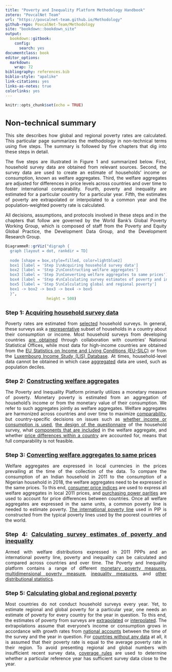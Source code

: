 ---
title: "Poverty and Inequality Platform Methodology Handbook"
zotero: "PovcalNet Team"
url: "https://povcalnet-team.github.io/Methodology"
github-repo: PovcalNet-Team/Methodology
site: "bookdown::bookdown_site"
output:
  bookdown::gitbook:
    config:
      search: yes
documentclass: book 
editor_options: 
  markdown: 
    wrap: 72
bibliography: references.bib
biblio-style: "apalike"
link-citations: yes
links-as-notes: true
colorlinks: yes
---

```{=html}
<style type="text/css">
h1 { /* Header 1 */
  font-size: 24px;
}
h2 { /* Header 2 */
    font-size: 18px;
}
h3 { /* Header 3 */
    font-size: 14px;
}
body {
text-align: justify}

</style>
```
```{r setup, include=FALSE}
knitr::opts_chunk$set(echo = TRUE) 
```

# Non-technical summary {.unnumbered}

This site describes how global and regional poverty rates are
calculated. This particular page summarizes the methodology in
non-technical terms using five steps. The summary is followed by five
chapters that dig into these steps in detail.

The five steps are illustrated in Figure 1 and summarized below. First,
household survey data are obtained from relevant sources. Second, the
survey data are used to create an estimate of households' income or
consumption, known as welfare aggregates. Third, the welfare aggregates
are adjusted for differences in price levels across countries and over
time to foster international comparability. Fourth, poverty and
inequality are estimated for a particular country for a particular year.
Fifth, the estimates of poverty are extrapolated or interpolated to a
common year and the population-weighted poverty rate is calculated.

All decisions, assumptions, and protocols involved in these steps and in
the chapters that follow are governed by the World Bank's Global Poverty
Working Group, which is composed of staff from the Poverty and Equity
Global Practice, the Development Data Group, and the Development
Research Group.

```{r, echo=FALSE}
DiagrammeR::grViz("digraph {
  graph [layout = dot, rankdir = TD]
  
  node [shape = box,style=filled, color=lightblue2]        
  box1 [label = 'Step 1\nAcquiring household survey data']
  box2 [label = 'Step 2\nConstructing welfare aggregates']
  box3 [label = 'Step 3\nConverting welfare aggregates to same prices']
  box4 [label = 'Step 4\nCalculating survey estimates of poverty and inequality']
  box5 [label = 'Step 5\nCalculating global and regional poverty']
  box1 -> box2 -> box3 -> box4 -> box5
  }", 
                  height = 500)
```

## Step 1: [Acquiring household survey data](#acquiring) {.unnumbered}

Poverty rates are estimated from [selected](#selection) household
surveys. In general, these surveys ask a
[representative](#representativeness) subset of households in a country
about their consumption or income. Most household surveys from
developing countries [are obtained](#selection) through collaboration
with countries' National Statistical Offices, while most data for
high-income countries are obtained from the [EU Statistics on Income and
Living Conditions
(EU-SILC)](https://ec.europa.eu/eurostat/web/microdata/european-union-statistics-on-income-and-living-conditions)
or from the [Luxembourg Income Study (LIS)
Database](https://www.lisdatacenter.org). At times, household-level data
cannot be obtained in which case [aggregated](#grouped) data are used,
such as population deciles.

## Step 2: [Constructing welfare aggregates](#welfareaggregate) {.unnumbered}

The Poverty and Inequality Platform primarily utilizes a monetary
measure of poverty. Monetary poverty is estimated from an aggregation of
household's income or from the monetary value of their consumption. We
refer to such aggregates jointly as welfare aggregates. Welfare
aggregates are harmonized across countries and over time to maximize
[comparability](#comparability), but country-specific decisions on
issues such as [whether income or consumption is
used](#incomeorconsumption), [the design of the
questionnaire](#questionnaire) of the household survey, what [components
that are included](#imputedrent) in the welfare aggregate, and whether
[price differences within a country](#spatialtemporal) are accounted
for, means that full comparability is not feasible.

## Step 3: [Converting welfare aggregates to same prices](#convert) {.unnumbered}

Welfare aggregates are expressed in local currencies in the prices
prevailing at the time of the collection of the data. To compare the
consumption of an Indian household in 2011 to the consumption of a
Nigerian household in 2018, the welfare aggregates need to be expressed
in the same prices. To this end, [consumer price indices](#CPIs) are
used to express all welfare aggregates in local 2011 prices, and
[purchasing power parities](#PPPs) are used to account for price
differences between countries. Once all welfare aggregates are expressed
in the same units, a common poverty line is needed to estimate poverty.
[The international poverty line](#IPL) used in PIP is constructed from
the typical poverty lines used by the poorest countries of the world.

## Step 4: [Calculating survey estimates of poverty and inequality](#surveyestimates) {.unnumbered}

Armed with welfare distributions expressed in 2011 PPPs and an
international poverty line, poverty and inequality can be calculated and
compared across countries and over time. The Poverty and Inequality
platform contains a range of different [monetary poverty
measures](#monetarypoverty), [multidimensional poverty measure](#mpm),
[inequality measures](#inequality), and [other distributional
statistics](#dist).

## Step 5: [Calculating global and regional poverty](#lineupestimates) {.unnumbered}

Most countries do not conduct household surveys every year. Yet, to
estimate regional and global poverty for a particular year, one needs an
estimate of poverty for every country for the year in question. To this
end, the estimates of poverty from surveys are
[extrapolated](#extrapolations) or [interpolated](#interpolations). The
extrapolations assume that everyone's income or consumption grows in
accordance with growth rates from [national accounts](#nationalaccounts)
between the time of the survey and the year in question. For [countries
without any data](#nodata) at all, it is assumed that their poverty rate
is equal to the average poverty rate in their region. To avoid
presenting regional and global numbers with insufficient recent survey
data, [coverage rules](#coverage) are used to determine whether a
particular reference year has sufficient survey data close to the year.
